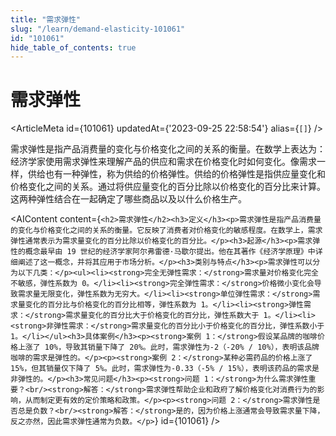 ```yaml
---
title: "需求弹性"
slug: "/learn/demand-elasticity-101061"
id: "101061"
hide_table_of_contents: true
---
```



# 需求弹性

<ArticleMeta id={101061} updatedAt={'2023-09-25 22:58:54'} alias={`[]`} />
<div className='border-solid border-b border-t-0 my-4 border-[var(--ifm-color-gray-300)]' />

需求弹性是指产品消费量的变化与价格变化之间的关系的衡量。在数学上表达为：经济学家使用需求弹性来理解产品的供应和需求在价格变化时如何变化。像需求一样，供给也有一种弹性，称为供给的价格弹性。供给的价格弹性是指供应量变化和价格变化之间的关系。通过将供应量变化的百分比除以价格变化的百分比来计算。这两种弹性结合在一起确定了哪些商品以及以什么价格生产。

<AIContent content={`<h2>需求弹性</h2><h3>定义</h3><p>需求弹性是指产品消费量的变化与价格变化之间的关系的衡量。它反映了消费者对价格变化的敏感程度。在数学上，需求弹性通常表示为需求量变化的百分比除以价格变化的百分比。</p><h3>起源</h3><p>需求弹性的概念最早由 19 世纪的经济学家阿尔弗雷德·马歇尔提出。他在其著作《经济学原理》中详细阐述了这一概念，并将其应用于市场分析。</p><h3>类别与特点</h3><p>需求弹性可以分为以下几类：</p><ul><li><strong>完全无弹性需求：</strong>需求量对价格变化完全不敏感，弹性系数为 0。</li><li><strong>完全弹性需求：</strong>价格微小变化会导致需求量无限变化，弹性系数为无穷大。</li><li><strong>单位弹性需求：</strong>需求量变化的百分比与价格变化的百分比相等，弹性系数为 1。</li><li><strong>弹性需求：</strong>需求量变化的百分比大于价格变化的百分比，弹性系数大于 1。</li><li><strong>非弹性需求：</strong>需求量变化的百分比小于价格变化的百分比，弹性系数小于 1。</li></ul><h3>具体案例</h3><p><strong>案例 1：</strong>假设某品牌的咖啡价格上涨了 10%，导致其销量下降了 20%。此时，需求弹性为-2（-20% / 10%），表明该品牌咖啡的需求是弹性的。</p><p><strong>案例 2：</strong>某种必需药品的价格上涨了 15%，但其销量仅下降了 5%。此时，需求弹性为-0.33（-5% / 15%），表明该药品的需求是非弹性的。</p><h3>常见问题</h3><p><strong>问题 1：</strong>为什么需求弹性重要？<br/><strong>解答：</strong>需求弹性帮助企业和政府了解价格变化对消费行为的影响，从而制定更有效的定价策略和政策。</p><p><strong>问题 2：</strong>需求弹性是否总是负数？<br/><strong>解答：</strong>是的，因为价格上涨通常会导致需求量下降，反之亦然，因此需求弹性通常为负数。</p>`} id={101061} />
